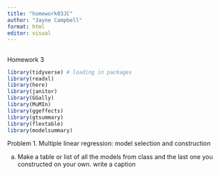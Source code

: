 ```yaml
---
title: "homework03JC"
author: "Jayne Campbell"
format: html
editor: visual
---
```


## 

Homework 3


```r
library(tidyverse) # loading in packages 
library(readxl)
library(here)
library(janitor)
library(GGally)
library(MuMIn)
library(ggeffects)
library(gtsummary)
library(flextable)
library(modelsummary)

```

Problem 1. Multiple linear regression: model selection and construction

a. Make a table or list of all the models from class and the last one you constructed on your own. write a caption



